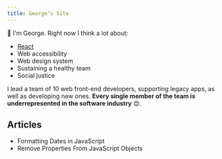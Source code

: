 ```yaml
---
title: George’s Site
---
```



👋 I'm George. Right now I think a lot about:

- [React][]
- Web accessibility
- Web design system
- Sustaining a healthy team
- Social justice

I lead a team of 10 web front-end developers, supporting legacy apps, as well as
developing new ones. **Every single member of the team is underrepresented in
the software industry** 😍.

## Articles

<ul>
  <li>
    <Link to="/articles/to-locale-date-string/">
      Formatting Dates in JavaScript
    </Link>
  </li>
  <li>
    <Link to="/articles/remove-unwanted-properties/">
      Remove Properties From JavaScript Objects
    </Link>
  </li>
</ul>

[react]: https://reactjs.org
